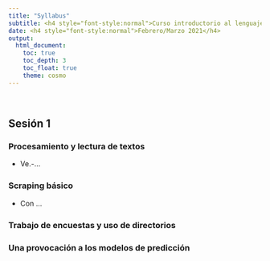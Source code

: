```yaml
---
title: "Syllabus"
subtitle: <h4 style="font-style:normal">Curso introductorio al lenguaje R</h4>
date: <h4 style="font-style:normal">Febrero/Marzo 2021</h4>
output: 
  html_document:
    toc: true
    toc_depth: 3
    toc_float: true
    theme: cosmo
---
```



<style>
p.comment {
background-color: #DBDBDB;
padding: 10px;
border: 1px solid black;
margin-left: 25px;
border-radius: 5px;
font-style: italic;
}

.figure {
   margin-top: 20px;
   margin-bottom: 20px;
}

h1.title {
  font-weight: bold;
  font-family: Arial;  
}

h2.title {
  font-family: Arial;  
}

</style>


<style type="text/css">
#TOC {
  font-size: 13px;
  font-family: Arial;
}
</style>

\

## Sesión 1

### Procesamiento y lectura de textos

- Ve.-...

<div style="margin-bottom:25px;">
</div>


### Scraping básico

- Con ...


<div style="margin-bottom:25px;">
</div>

### Trabajo de encuestas y uso de directorios

<div style="margin-bottom:25px;">
</div>



### Una provocación a los modelos de predicción

<div style="margin-bottom:25px;">
</div>


